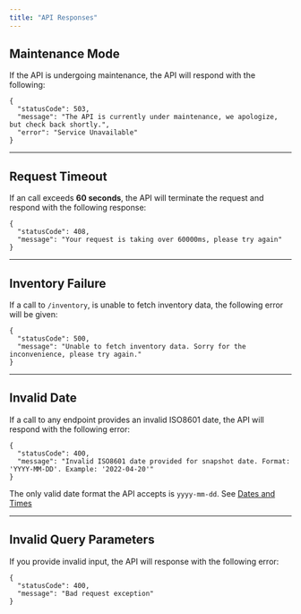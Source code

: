 ```yaml
---
title: "API Responses"
---
```


## Maintenance Mode[](#maintenance-mode "Direct link to heading")

If the API is undergoing maintenance, the API will respond with the following:

```
{
  "statusCode": 503,
  "message": "The API is currently under maintenance, we apologize, but check back shortly.",
  "error": "Service Unavailable"
}

```

---

## Request Timeout[](#request-timeout "Direct link to heading")

If an call exceeds **60 seconds**, the API will terminate the request and respond with the following response:

```
{
  "statusCode": 408,
  "message": "Your request is taking over 60000ms, please try again"
}

```

---

## Inventory Failure[](#inventory-failure "Direct link to heading")

If a call to `/inventory`, is unable to fetch inventory data, the following error will be given:

```
{
  "statusCode": 500,
  "message": "Unable to fetch inventory data. Sorry for the inconvenience, please try again."
}

```

---

## Invalid Date[](#invalid-date "Direct link to heading")

If a call to any endpoint provides an invalid ISO8601 date, the API will respond with the following error:

```
{
  "statusCode": 400,
  "message": "Invalid ISO8601 date provided for snapshot date. Format: 'YYYY-MM-DD'. Example: '2022-04-20'"
}

```

The only valid date format the API accepts is `yyyy-mm-dd`. See [Dates and Times](/v2/docs/overview/dates-and-times)

---

## Invalid Query Parameters[](#invalid-query-parameters "Direct link to heading")

If you provide invalid input, the API will response with the following error:

```
{
  "statusCode": 400,
  "message": "Bad request exception"
}

```